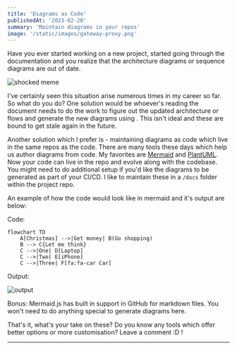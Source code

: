 ```yaml
---
title: 'Diagrams as Code'
publishedAt: '2023-02-28'
summary: 'Maintain diagrams in your repos'
image: '/static/images/gateway-proxy.png'
---
```

Have you ever started working on a new project, started going through the documentation and you realize that the architecture diagrams or sequence diagrams are out of date.


![shocked meme](https://dev-to-uploads.s3.amazonaws.com/uploads/articles/0earaq8np9rtokfd0zvf.gif)

I've certainly seen this situation arise numerous times in my career so far. So what do you do? One solution would be whoever's reading the document needs to do the work to figure out the updated architecture or flows and generate the new diagrams using . This isn't ideal and these are bound to get stale again in the future.

Another solution which I prefer is - maintaining diagrams as code which live in the same repos as the code. There are many tools these days which help us author diagrams from code.
My favorites are [Mermaid](https://github.com/mermaid-js/mermaid) and [PlantUML](https://plantuml.com/).
Now your code can live in the repo and evolve along with the codebase. You might need to do additional setup if you'd like the diagrams to be generated as part of your CI/CD.
I like to maintain these in a `/docs` folder within the project repo.


An example of how the code would look like in mermaid and it's output are below:

Code:
```mermaid
flowchart TD
    A[Christmas] -->|Get money| B(Go shopping)
    B --> C{Let me think}
    C -->|One| D[Laptop]
    C -->|Two| E[iPhone]
    C -->|Three| F[fa:fa-car Car]
```

Output:

![output](https://dev-to-uploads.s3.amazonaws.com/uploads/articles/42b7p04nvn75mxbiyxj0.png)

Bonus: Mermaid.js has built in support in GitHub for markdown files. You won't need to do anything special to generate diagrams here.


That's it, what's your take on these? Do you know any tools which offer better options or more customisation? Leave a comment :D !

---